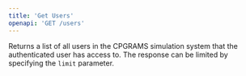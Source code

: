 ```yaml
---
title: 'Get Users'
openapi: 'GET /users'
---
```


Returns a list of all users in the CPGRAMS simulation system that the authenticated user has access to. The response can be limited by specifying the `limit` parameter.
